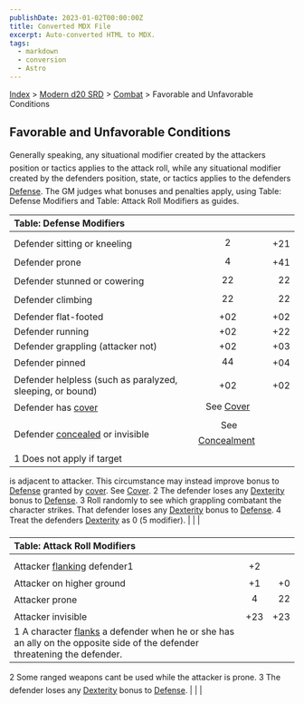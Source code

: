 ```yaml
---
publishDate: 2023-01-02T00:00:00Z
title: Converted MDX File
excerpt: Auto-converted HTML to MDX.
tags:
  - markdown
  - conversion
  - Astro
---
```






[Index](-index) > [Modern d20 SRD](modern-d20-srd-index) > [Combat](modern-d20-srd-combat-index) > Favorable and Unfavorable Conditions




## Favorable and Unfavorable Conditions


Generally speaking, any situational modifier created by the attackers position or tactics applies to the attack roll, while any situational modifier created by the defenders position, state, or tactics applies to the defenders [Defense](modern-d20-srd-combat-defense). The GM judges what bonuses and penalties apply, using Table: Defense Modifiers and Table: Attack Roll Modifiers as guides.


| Table: Defense Modifiers |  |  |
| :-------------------------- | :--: | --: |
|  |  |  |
| Defender sitting or kneeling | 2 | +21 |
| Defender prone | 4 | +41 |
| Defender stunned or cowering | 22 | 22 |
| Defender climbing | 22 | 22 |
| Defender flat-footed | +02 | +02 |
| Defender running | +02 | +22 |
| Defender grappling (attacker not) | +02 | +03 |
| Defender pinned | 44 | +04 |
| Defender helpless (such as paralyzed, sleeping, or bound) | +02 | +02 |
| Defender has [cover](modern-d20-srd-combat-cover) |  See [Cover](modern-d20-srd-combat-cover)  |  |
| Defender [concealed](modern-d20-srd-combat-concealment) or invisible |  See [Concealment](modern-d20-srd-combat-concealment)  |  |
| 1 Does not apply if target
  is adjacent to attacker. This circumstance may instead improve bonus to [Defense](modern-d20-srd-combat-defense) granted
  by [cover](modern-d20-srd-combat-cover). See [Cover](modern-d20-srd-combat-cover).
2 The defender loses any [Dexterity](modern-d20-srd-basics-ability-scores) bonus to [Defense](modern-d20-srd-combat-defense).
3 Roll randomly to see which grappling combatant the character strikes. That defender loses any [Dexterity](modern-d20-srd-basics-ability-scores) bonus to [Defense](modern-d20-srd-combat-defense).
4 Treat the defenders [Dexterity](modern-d20-srd-basics-ability-scores) as 0 (5 modifier). |  |  |



| Table: Attack Roll Modifiers |  |  |
| :------------------------------ | :--: | --: |
|  |  |  |
| Attacker [flanking](modern-d20-srd-combat-movement-and-position) defender1 | +2 |  |
| Attacker on higher ground | +1 | +0 |
| Attacker prone | 4 | 22 |
| Attacker invisible | +23 | +23 |
| 1 A character [flanks](modern-d20-srd-combat-movement-and-position) a defender when he or she has an ally on the opposite side of the defender threatening the defender.
2 Some ranged weapons cant be used while the attacker is prone.
3 The defender loses any [Dexterity](modern-d20-srd-basics-ability-scores) bonus to [Defense](modern-d20-srd-combat-defense). |  |  |




